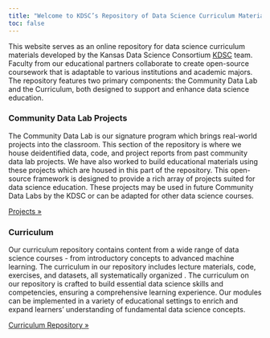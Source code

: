 ```yaml
---
title: "Welcome to KDSC’s Repository of Data Science Curriculum Materials"
toc: false
---
```


This website serves as an online repository for data science curriculum materials developed by the Kansas Data Science Consortium [KDSC](https://data.ku.edu/kdsc) team. Faculty from our educational partners collaborate to create open-source coursework that is adaptable to various institutions and academic majors. The repository features two primary components: the Community Data Lab and the Curriculum, both designed to support and enhance data science education.

::: content-block
### Community Data Lab Projects

The Community Data Lab is our signature program which brings real-world projects into the classroom. This section of the repository is where we house deidentified data, code, and project reports from past community data lab projects. We have also worked to build educational materials using these projects which are housed in this part of the repository. This open-source framework is designed to provide a rich array of projects suited for data science education. These projects may be used in future Community Data Labs by the KDSC or can be adapted for other data science courses.

::: learn-more
[Projects »](project.qmd)
:::

### Curriculum

Our curriculum repository contains content from a wide range of data science courses - from introductory concepts to advanced machine learning. The curriculum in our repository includes lecture materials, code, exercises, and datasets, all systematically organized . The curriculum on our repository is crafted to build essential data science skills and competencies, ensuring a comprehensive learning experience. Our modules can be implemented in a variety of educational settings to enrich and expand learners’ understanding of fundamental data science concepts.

::: learn-more
[Curriculum Repository »](competency.qmd)
:::
:::
